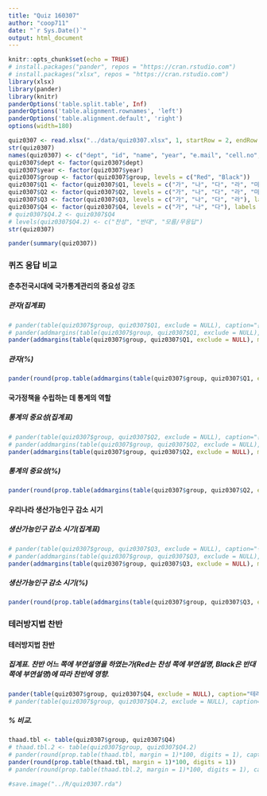```yaml
---
title: "Quiz 160307"
author: "coop711"
date: "`r Sys.Date()`"
output: html_document
---
```


```r
knitr::opts_chunk$set(echo = TRUE)
# install.packages("pander", repos = "https://cran.rstudio.com")
# install.packages("xlsx", repos = "https://cran.rstudio.com")
library(xlsx)
library(pander)
library(knitr)
panderOptions('table.split.table', Inf)
panderOptions('table.alignment.rownames', 'left')
panderOptions('table.alignment.default', 'right')
options(width=180)
```

```r
quiz0307 <- read.xlsx("../data/quiz0307.xlsx", 1, startRow = 2, endRow = 67, colIndex = c(3:7, 9:14), colClasses=c(rep("character", 11)), stringsAsFactors=FALSE)
str(quiz0307)
names(quiz0307) <- c("dept", "id", "name", "year", "e.mail", "cell.no", "Q1", "Q2", "Q3", "Q4", "group")
quiz0307$dept <- factor(quiz0307$dept)
quiz0307$year <- factor(quiz0307$year)
quiz0307$group <- factor(quiz0307$group, levels = c("Red", "Black"))
quiz0307$Q1 <- factor(quiz0307$Q1, levels = c("가", "나", "다", "라", "마"), labels = c("공자", "맹자", "관자", "노자", "장자"))
quiz0307$Q2 <- factor(quiz0307$Q2, levels = c("가", "나", "다", "라", "마"), labels = c("절대 중요 않음", "거의 중요 않음", "보통", "상당히 중요", "절대 중요"))
quiz0307$Q3 <- factor(quiz0307$Q3, levels = c("가", "나", "다", "라"), labels = c("2012", "2016", "2020", "2030"))
quiz0307$Q4 <- factor(quiz0307$Q4, levels = c("가", "나", "다"), labels = c("찬성 입장", "반대 입장", "모름/무응답"))
# quiz0307$Q4.2 <- quiz0307$Q4
# levels(quiz0307$Q4.2) <- c("찬성", "반대", "모름/무응답")
str(quiz0307)
```

```r
pander(summary(quiz0307))
```

### 퀴즈 응답 비교

#### 춘추전국시대에 국가통계관리의 중요성 강조

##### 관자(집계표)

```r
# pander(table(quiz0307$group, quiz0307$Q1, exclude = NULL), caption="춘추시대 국가통계관리")
# pander(addmargins(table(quiz0307$group, quiz0307$Q1, exclude = NULL), margin=1), caption="춘추시대 국가통계관리")
pander(addmargins(table(quiz0307$group, quiz0307$Q1, exclude = NULL), margin=1))
```

##### 관자(%)

```r
pander(round(prop.table(addmargins(table(quiz0307$group, quiz0307$Q1, exclude = NULL), margin=1), margin=1)[4,]*100, digits=1))
```

#### 국가정책을 수립하는 데 통계의 역할

##### 통계의 중요성(집계표)

```r
# pander(table(quiz0307$group, quiz0307$Q2, exclude = NULL), caption="통계의 역할")
# pander(addmargins(table(quiz0307$group, quiz0307$Q2, exclude = NULL), margin=1), caption="통계의 역할")
pander(addmargins(table(quiz0307$group, quiz0307$Q2, exclude = NULL), margin=1))
```

##### 통계의 중요성(%)

```r
pander(round(prop.table(addmargins(table(quiz0307$group, quiz0307$Q2, exclude = NULL), margin=1), margin=1)[4,]*100, digits=1), caption="통계의 역할")
```

#### 우리나라 생산가능인구 감소 시기

##### 생산가능인구 감소 시기(집계표)

```r
# pander(table(quiz0307$group, quiz0307$Q3, exclude = NULL), caption="생산가능인구 감소")
# pander(addmargins(table(quiz0307$group, quiz0307$Q3, exclude = NULL), margin=1), caption="생산가능인구 감소")
pander(addmargins(table(quiz0307$group, quiz0307$Q3, exclude = NULL), margin=1))
```

##### 생산가능인구 감소 시기(%)

```r
pander(round(prop.table(addmargins(table(quiz0307$group, quiz0307$Q3, exclude = NULL), margin=1), margin=1)[4,]*100, digits=1), caption="생산가능인구 감소")
```

### 테러방지법 찬반

#### 테러방지법 찬반

##### 집계표. 찬반 어느 쪽에 부연설명을 하였는가(Red는 찬성 쪽에 부연설명, Black은 반대 쪽에 부연설명)에 따라 찬반에 영향. 

```r
pander(table(quiz0307$group, quiz0307$Q4, exclude = NULL), caption="테러방지법")
# pander(table(quiz0307$group, quiz0307$Q4.2, exclude = NULL), caption="테러방지법")
```

##### % 비교.  

```r
thaad.tbl <- table(quiz0307$group, quiz0307$Q4)
# thaad.tbl.2 <- table(quiz0307$group, quiz0307$Q4.2)
# pander(round(prop.table(thaad.tbl, margin = 1)*100, digits = 1), caption="테러방지법(단위, %)")
pander(round(prop.table(thaad.tbl, margin = 1)*100, digits = 1))
# pander(round(prop.table(thaad.tbl.2, margin = 1)*100, digits = 1), caption = "테러방지법(단위, %)")
```

```r
#save.image("../R/quiz0307.rda")
```